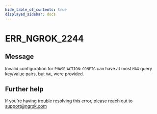 ```yaml
---
hide_table_of_contents: true
displayed_sidebar: docs
---
```



# ERR_NGROK_2244

## Message

Invalid configuration for `PHASE` `ACTION`: `CONFIG` can have at most `MAX` query key/value pairs, but `VAL` were provided.

<ErrorDetails error="err_ngrok_2244" />

## Further help

If you're having trouble resolving this error, please reach out to [support@ngrok.com](mailto:support@ngrok.com?subject=Help%20with%20ERR_NGROK_2244)
